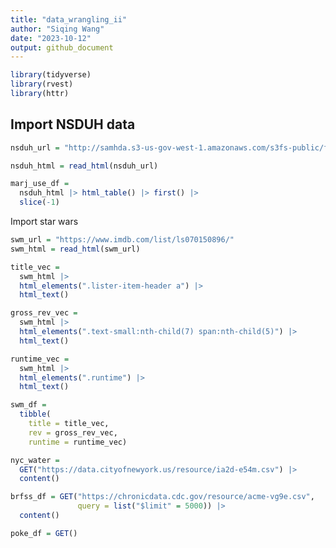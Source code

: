 ```yaml
---
title: "data_wrangling_ii"
author: "Siqing Wang"
date: "2023-10-12"
output: github_document
---
```


```r
library(tidyverse)
library(rvest)
library(httr)
```

## Import NSDUH data 
```r
nsduh_url = "http://samhda.s3-us-gov-west-1.amazonaws.com/s3fs-public/field-uploads/2k15StateFiles/NSDUHsaeShortTermCHG2015.htm"

nsduh_html = read_html(nsduh_url)
```

```r
marj_use_df = 
  nsduh_html |> html_table() |> first() |> 
  slice(-1)
```

Import star wars 

```r
swm_url = "https://www.imdb.com/list/ls070150896/"
swm_html = read_html(swm_url)

title_vec = 
  swm_html |>
  html_elements(".lister-item-header a") |>
  html_text()

gross_rev_vec = 
  swm_html |>
  html_elements(".text-small:nth-child(7) span:nth-child(5)") |>
  html_text()

runtime_vec = 
  swm_html |>
  html_elements(".runtime") |>
  html_text()

swm_df = 
  tibble(
    title = title_vec,
    rev = gross_rev_vec,
    runtime = runtime_vec)
```

```r
nyc_water = 
  GET("https://data.cityofnewyork.us/resource/ia2d-e54m.csv") |> 
  content()
```

```r
brfss_df = GET("https://chronicdata.cdc.gov/resource/acme-vg9e.csv",
               query = list("$limit" = 5000)) |> 
  content()
```

```r
poke_df = GET()
```


